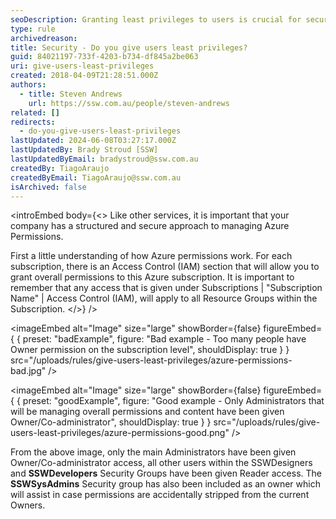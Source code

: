 ```yaml
---
seoDescription: Granting least privileges to users is crucial for securing Azure permissions and preventing unauthorized access.
type: rule
archivedreason:
title: Security - Do you give users least privileges?
guid: 84021197-733f-4203-b734-df845a2be063
uri: give-users-least-privileges
created: 2018-04-09T21:28:51.000Z
authors:
  - title: Steven Andrews
    url: https://ssw.com.au/people/steven-andrews
related: []
redirects:
  - do-you-give-users-least-privileges
lastUpdated: 2024-06-08T03:27:17.000Z
lastUpdatedBy: Brady Stroud [SSW]
lastUpdatedByEmail: bradystroud@ssw.com.au
createdBy: TiagoAraujo
createdByEmail: TiagoAraujo@ssw.com.au
isArchived: false
---
```


<introEmbed
  body={<>
Like other services, it is important that your company has a structured and secure approach to managing Azure Permissions.

First a little understanding of how Azure permissions work. For each subscription, there is an Access Control (IAM) section that will allow you to grant overall permissions to this Azure subscription. It is important to remember that any access that is given under Subscriptions | "Subscription Name" | Access Control (IAM), will apply to all Resource Groups within the Subscription.
  </>}
/>

<imageEmbed
  alt="Image"
  size="large"
  showBorder={false}
  figureEmbed={ {
    preset: "badExample",
    figure: "Bad example - Too many people have Owner permission on the subscription level",
    shouldDisplay: true
  } }
  src="/uploads/rules/give-users-least-privileges/azure-permissions-bad.jpg"
/>


<imageEmbed
  alt="Image"
  size="large"
  showBorder={false}
  figureEmbed={ {
    preset: "goodExample",
    figure: "Good example - Only Administrators that will be managing overall permissions and content have been given Owner/Co-administrator",
    shouldDisplay: true
  } }
  src="/uploads/rules/give-users-least-privileges/azure-permissions-good.png"
/>


From the above image, only the main Administrators have been given Owner/Co-administrator access, all other users within the SSWDesigners and **SSWDevelopers** Security Groups have been given Reader access. The **SSWSysAdmins** Security group has also been included as an owner which will assist in case permissions are accidentally stripped from the current Owners.
